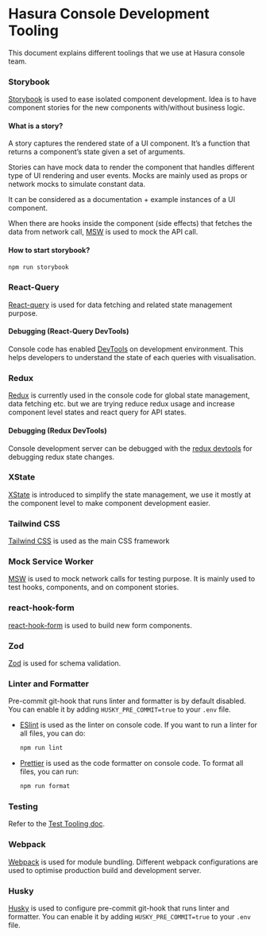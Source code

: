 
<Meta title="Dev/Tooling" />

# Hasura Console Development Tooling

This document explains different toolings that we use at Hasura console team.

### Storybook

[Storybook](https://storybook.js.org/) is used to ease isolated component development. Idea is to have component stories for the new components with/without business logic.

#### What is a story?

A story captures the rendered state of a UI component. It’s a function that returns a component’s state given a set of arguments.

Stories can have mock data to render the component that handles different type of UI rendering and user events. Mocks are mainly used as props or network mocks to simulate constant data.

It can be considered as a documentation + example instances of a UI component.

When there are hooks inside the component (side effects) that fetches the data from network call, [MSW](https://mswjs.io) is used to mock the API call.

#### How to start storybook?

```bash
npm run storybook
```

### React-Query

[React-query](https://react-query.tanstack.com/) is used for data fetching and related state management purpose.

#### Debugging (React-Query DevTools)

Console code has enabled [DevTools](https://react-query.tanstack.com/devtools) on development environment. This helps developers to understand the state of each queries with visualisation.

### Redux

[Redux](https://redux.js.org/) is currently used in the console code for global state management, data fetching etc. but we are trying reduce redux usage and increase component level states and react query for API states.

#### Debugging (Redux DevTools)

Console development server can be debugged with the [redux devtools](https://github.com/reduxjs/redux-devtools) for debugging redux state changes.

### XState

[XState](https://xstate.js.org/) is introduced to simplify the state management, we use it mostly at the component level to make component development easier.

### Tailwind CSS

[Tailwind CSS](https://tailwindcss.com/) is used as the main CSS framework

### Mock Service Worker

[MSW](https://mswjs.io) is used to mock network calls for testing purpose. It is mainly used to test hooks, components, and on component stories.

### react-hook-form

[react-hook-form](https://react-hook-form.com/) is used to build new form components.

### Zod

[Zod](https://github.com/colinhacks/zod) is used for schema validation.

### Linter and Formatter

Pre-commit git-hook that runs linter and formatter is by default disabled. You can enable it by adding `HUSKY_PRE_COMMIT=true` to your `.env` file.

- [ESlint](https://eslint.org/) is used as the linter on console code.
  If you want to run a linter for all files, you can do:

  ```bash
  npm run lint
  ```

- [Prettier](https://prettier.io/) is used as the code formatter on console code.
  To format all files, you can run:

  ```bash
  npm run format
  ```

### Testing

Refer to the [Test Tooling doc](./testing/2-test-tooling.mdx).

### Webpack

[Webpack](https://webpack.js.org/) is used for module bundling. Different webpack configurations are used to optimise production build and development server.

### Husky

[Husky](https://github.com/typicode/husky) is used to configure pre-commit git-hook that runs linter and formatter. You can enable it by adding `HUSKY_PRE_COMMIT=true` to your `.env` file.

